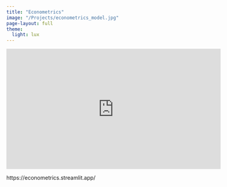 ```yaml
---
title: "Econometrics"
image: "/Projects/econometrics_model.jpg"
page-layout: full
theme:
  light: lux
---
```


<iframe width="560" height="315" src="https://econometrics.streamlit.app/" frameborder="0"></iframe>

https://econometrics.streamlit.app/